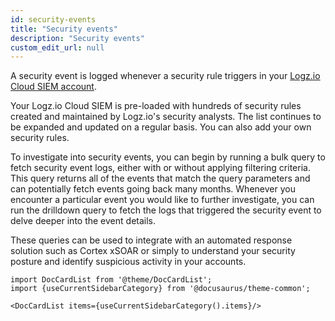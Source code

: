 ```yaml
---
id: security-events
title: "Security events"
description: "Security events"
custom_edit_url: null
---
```




A security event is logged whenever a security rule triggers in your [Logz.io Cloud SIEM account](https://app.logz.io/#/dashboard/security/rules/rule-definitions?from=0&sortBy=updatedAt&sortOrder=DESC).

Your Logz.io Cloud SIEM is pre-loaded with hundreds of security rules created and maintained by Logz.io's security analysts. The list continues to be expanded and updated on a regular basis. You can also add your own security rules.

To investigate into security events, you can begin by running a bulk query to fetch security event logs, either with or without applying filtering criteria. This query returns all of the events that match the query parameters and can potentially fetch events going back many months. Whenever you encounter a particular event you would like to further investigate, you can run the drilldown query to fetch the logs that triggered the security event to delve deeper into the event details.

These queries can be used to integrate with an automated response solution such as Cortex xSOAR or simply to understand your security posture and identify suspicious activity in your accounts.



```mdx-code-block
import DocCardList from '@theme/DocCardList';
import {useCurrentSidebarCategory} from '@docusaurus/theme-common';

<DocCardList items={useCurrentSidebarCategory().items}/>
```
      